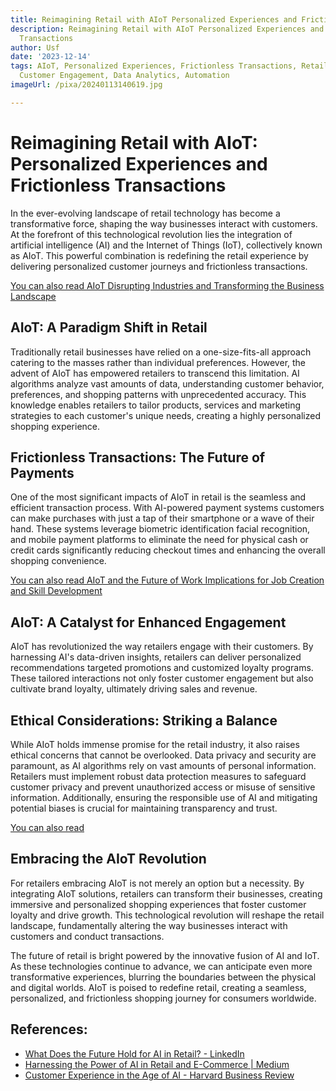 ```yaml
---
title: Reimagining Retail with AIoT Personalized Experiences and Frictionless Transactions
description: Reimagining Retail with AIoT Personalized Experiences and Frictionless
  Transactions
author: Usf
date: '2023-12-14'
tags: AIoT, Personalized Experiences, Frictionless Transactions, Retail Transformation,
  Customer Engagement, Data Analytics, Automation
imageUrl: /pixa/20240113140619.jpg

---
```

# Reimagining Retail with AIoT:  Personalized Experiences and Frictionless  Transactions

In the ever-evolving  landscape of retail technology has become  a transformative force, shaping the way businesses interact  with customers. At  the forefront of this technological revolution lies the integration of artificial intelligence (AI) and the Internet  of Things (IoT), collectively known as  AIoT. This  powerful combination is redefining  the retail experience by delivering personalized customer journeys and frictionless transactions.

[You can also read AIoT Disrupting Industries and Transforming the Business Landscape](AIoT%20Disrupting%20Industries%20and%20Transforming%20the%20Business%20Landscape)


## AIoT: A Paradigm Shift in Retail

Traditionally retail businesses have relied on a one-size-fits-all approach catering to the masses rather than individual preferences. However, the advent of AIoT  has empowered retailers to transcend this limitation. AI  algorithms analyze vast amounts of data,  understanding customer behavior, preferences, and shopping patterns with unprecedented accuracy. This knowledge enables retailers to tailor products, services and marketing strategies  to each customer's unique needs, creating a highly personalized shopping experience.

##  Frictionless Transactions: The Future of Payments

One  of the most significant impacts of AIoT in retail is the seamless and efficient transaction process.  With AI-powered payment systems customers  can make purchases with just a  tap of their  smartphone or a  wave  of their hand. These systems leverage biometric identification facial recognition, and mobile payment  platforms to eliminate the  need  for physical  cash or credit cards significantly reducing  checkout  times and enhancing the overall shopping convenience.

[You can also read AIoT and the  Future of Work Implications for Job Creation and Skill Development](AIoT%20and%20the%20Future%20of%20Work%20Implications%20for%20Job%20Creation%20and%20Skill%20Development)


## AIoT: A Catalyst for Enhanced  Engagement

AIoT has revolutionized the way retailers engage with their customers. By  harnessing AI's data-driven insights, retailers can deliver personalized recommendations  targeted promotions and customized loyalty programs. These tailored interactions not only  foster customer engagement but also cultivate brand loyalty, ultimately driving sales and revenue.

## Ethical Considerations: Striking a Balance

While AIoT holds immense promise for the retail industry, it also raises ethical concerns  that cannot be overlooked. Data privacy and security are paramount, as AI algorithms rely on vast amounts of personal information. Retailers must implement robust data protection measures to  safeguard  customer privacy  and prevent unauthorized access or  misuse of sensitive information.  Additionally, ensuring the responsible use of AI and mitigating potential biases is crucial for maintaining transparency and trust.

[You can also read ]()


## Embracing the AIoT Revolution

For retailers embracing AIoT is not merely an option  but a necessity. By  integrating AIoT  solutions, retailers can transform their businesses, creating immersive and personalized shopping experiences that foster customer loyalty and drive growth. This technological revolution will reshape  the retail landscape, fundamentally altering the way businesses interact with customers and conduct transactions.

The future of retail is bright powered by  the innovative fusion of AI and IoT. As these technologies continue to advance, we can anticipate even more transformative experiences, blurring the  boundaries between the physical and digital worlds. AIoT is poised to redefine retail, creating a seamless,  personalized,  and frictionless shopping journey for consumers worldwide.

## References:
- [What Does the Future Hold for AI in Retail? - LinkedIn](https://www.linkedin.com/pulse/what-does-future-hold-ai-retail-drew-brown-nuy4e?trk=public_post)
- [Harnessing the Power of AI in Retail and E-Commerce | Medium](https://medium.com/@fireworkco/harnessing-the-power-of-artificial-intelligence-in-retail-and-ecommerce-the-ultimate-guide-e8f01bc1f1ff)
- [Customer Experience in the Age of AI - Harvard Business Review](https://hbr.org/2022/03/customer-experience-in-the-age-of-ai)
